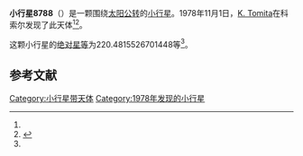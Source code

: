 {{Infobox planet
| bgcolour = #FFFFC0
| name = 8788 Labeyrie
| symbol = 
| image = 
| caption = 
| discovery = yes
| discovery_ref = 
| discoverer = [[K._Tomita|K. Tomita]]
| discovery_site = [[科索尔|科索尔]] 
| discovered = 1978年11月1日
| designations = yes
| mp_name = 
| named_after = 
| alt_names = 1978 VP2/ 1978 UQ1 / 1992 TW1 / 1994 EO
| mp_category = [[主带小行星|主带小行星]]
| orbit_ref = <ref name="a">[http://ssd.jpl.nasa.gov/sbdb.cgi?sstr=8788 8788 Labeyrie] {{Wayback|url=http://ssd.jpl.nasa.gov/sbdb.cgi?sstr=8788 |date=20140817082345 }}，小行星數據庫瀏覽器（JPL Small-Body Database Browser）－[[美国国家航空航天局|美国国家航空航天局]]喷气推进实验室</ref>
| epoch = 2456400.5 (2013年4月18日更新)
| aphelion = {{convert|2.785603510025451|AU|km|3|abbr=on|lk=out}}
| perihelion = {{convert|1.937350012419094|AU|km|3|abbr=on}}
| semimajor = {{convert|2.361476761222272|AU|km|3|abbr=on}}
| eccentricity = 0.179602339
| period = 1325.482326 [[日|日]]<br />3.63[[儒略年|儒略年]]
| avg_speed = 
| inclination = 1.895404751499223
| asc_node = 283.3316280616239
| mean_anomaly = 
| arg_peri = 220.4815526701448
| satellites = 
| physical_characteristics = yes
| dimensions = 
| mass = 
| density = 
| surface_grav = 
| escape_velocity = 
| sidereal_day = 
| axial_tilt = 
| pole_ecliptic_lat = 
| pole_ecliptic_lon = 
| albedo = 
| temperatures= 
| temp_name1 = 
| mean_temp_1 = 
| max_temp_1 = 
| temp_name2 = 
| max_temp_2 = 
| spectral_type = 
| abs_magnitude = 220.4815526701448
}}

'''小行星8788'''（{{lang-en|8788 Labeyrie}}）是一颗围绕[[太阳|太阳]][[公转|公转]]的[[小行星|小行星]]。1978年11月1日，[[K._Tomita|K. Tomita]]在科索尔发现了此天体<ref name="a" /><ref>{{cite news|title=小行星列表|url=http://cfa-www.harvard.edu/iau/lists/NumberedMPs.txt|accessdate=2013-07-08|newspaper=哈佛大学|archive-date=2008-05-17|archive-url=https://web.archive.org/web/20080517010638/http://cfa-www.harvard.edu/iau/lists/NumberedMPs.txt|dead-url=no}}</ref>。

这颗小行星的[[绝对星等|绝对星等]]为220.4815526701448等<ref name="a" />。

==参考文献==
{{reflist}}
{{Minor Planet Number|[[小行星8787|小行星8787]]|[[小行星8789|小行星8789]]}}

{{小天体}}

[[Category:小行星带天体|Category:小行星带天体]]
[[Category:1978年发现的小行星|Category:1978年发现的小行星]]

{{asteroid-stub}}